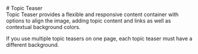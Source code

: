 
<Meta of={TopicTeaserStories} />

<div className="hide-col-default container">

<div className="docs-title">
  # Topic Teaser

  <nav>
    <link-design of={JSON.stringify(TopicTeaserStories)}></link-design>
  </nav>
</div>

<div className="lead">
  Topic Teaser provides a flexible and responsive content container with options to align the image,
  adding topic content and links as well as contextual background colors.
</div>

If you use multiple topic teasers on one page, each topic teaser must have a different background.

</div>

<Canvas className="topic-teaser-full-width-storybook" sourceState="shown" of={TopicTeaserStories.Default} />

<div className="hide-col-default container">
  <Controls of={TopicTeaserStories.Default} />
</div>

<div className="hide-col-default container">
  <StylesPackageImport components={['topic-teaser']} />
</div>
